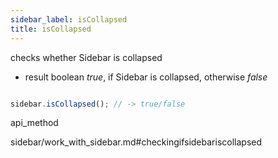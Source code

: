 ```yaml
---
sidebar_label: isCollapsed
title: isCollapsed
---
```



          


<Short>
 checks whether Sidebar is collapsed



</Short>






- result		boolean			<i>true</i>, if Sidebar is collapsed, otherwise <i>false</i>


~~~js

sidebar.isCollapsed(); // -> true/false


~~~
 api_method

<Descr>



</Descr>


 sidebar/work_with_sidebar.md#checkingifsidebariscollapsed







